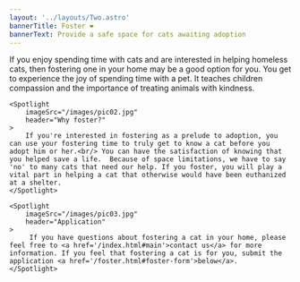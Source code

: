 ```yaml
---
layout: '../layouts/Two.astro'
bannerTitle: Foster ❤️
bannerText: Provide a safe space for cats awaiting adoption
---
```


<SpotlightContainer>
    <Spotlight
        imageSrc="/images/pic01.jpg"
        header="Fostering a cat"
    >
        If you enjoy spending time with cats and are interested in helping homeless cats, then fostering one in your home may be a good option for you. You get to experience the joy of spending time with a pet. It teaches children compassion and the importance of treating animals with kindness.
    </Spotlight>

    <Spotlight
        imageSrc="/images/pic02.jpg"
        header="Why foster?"
    >
        If you're interested in fostering as a prelude to adoption, you can use your fostering time to truly get to know a cat before you adopt him or her.<br/> You can have the satisfaction of knowing that you helped save a life.  Because of space limitations, we have to say 'no' to many cats that need our help. If you foster, you will play a vital part in helping a cat that otherwise would have been euthanized at a shelter.
    </Spotlight>

    <Spotlight
        imageSrc="/images/pic03.jpg"
        header="Application"
    >
         If you have questions about fostering a cat in your home, please feel free to <a href='/index.html#main'>contact us</a> for more information. If you feel that fostering a cat is for you, submit the application <a href='/foster.html#foster-form'>below</a>.
    </Spotlight>
</SpotlightContainer>
<FosterForm />
